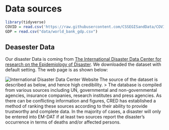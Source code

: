 # Data sources

```r
library(tidyverse)
COVID = read.csv('https://raw.githubusercontent.com/CSSEGISandData/COVID-19/master/csse_covid_19_data/csse_covid_19_time_series/time_series_covid19_deaths_global.csv')
GDP = read.csv("data/world_bank_gdp.csv")
```


## Deasester Data

Our disaster Data is coming from [The International Disaster Data Center for research on the Epidemiology of Disaster](https://public.emdat.be/data). We downloaded the dataset with default setting. The web page is as shown below:

![International Disaster Data Center Website](docs/disaster_web_Image.png)
The source of the dataset is described as below, and hence high credibility.
> The database is compiled from various sources including UN, governmental and non-governmental agencies, insurance companies, research institutes and press agencies. As there can be conflicting information and figures, CRED has established a method of ranking these sources according to their ability to provide trustworthy and complete data. In the majority of cases, a disaster will only be entered into EM-DAT if at least two sources report the disaster's occurrence in terms of deaths and/or affected persons.


## 








